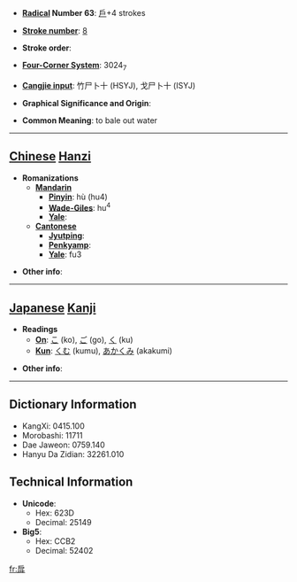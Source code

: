 * '''[[Wiktionary:Chinese radical index| Radical]] Number 63''': [[Wiktionary:Chinese radical index 戶|戶]]+4 strokes

* '''[[Wiktionary:Chinese total strokes index|Stroke number]]''': [[Wiktionary:Chinese total strokes index 8|8]]

* '''Stroke order''': 

* '''[[Wiktionary:Chinese four corner index|Four-Corner System]]''': 3024<sub>7</sub>

* '''[[Wiktionary:Chinese Cangjie index|Cangjie input]]''': 竹尸卜十 (HSYJ), 戈尸卜十 (ISYJ)

* '''Graphical Significance and Origin''': 

* '''Common Meaning''': to bale out water

----

== [[Chinese]] [[Hanzi]] ==

* '''Romanizations'''
** '''[[Mandarin]]'''
*** '''[[Pinyin]]''': hù (hu4)
*** '''[[Wade-Giles]]''': hu<sup>4</sup>
*** '''[[Yale]]''': 
** '''[[Cantonese]]'''
*** '''[[Jyutping]]''':
*** '''[[Penkyamp]]''': 
*** '''[[Yale]]''': fu3

* '''Other info''': 

----

== [[Japanese]] [[Kanji]] ==

* '''Readings'''
** '''[[On]]''': [[こ]] (ko), [[ご]] (go), [[く]] (ku)
** '''[[Kun]]''': [[くむ]] (kumu), [[あかくみ]] (akakumi)

* '''Other info''':  

----

== Dictionary Information ==

* KangXi: 0415.100
* Morobashi: 11711
* Dae Jaweon: 0759.140
* Hanyu Da Zidian: 32261.010

== Technical Information ==

* '''Unicode''':
** Hex: 623D
** Decimal: 25149
* '''Big5''':
** Hex: CCB2
** Decimal: 52402

[[fr:戽]]